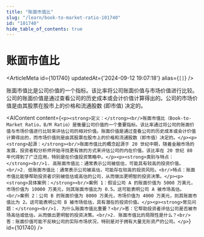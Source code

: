 ```yaml
---
title: "账面市值比"
slug: "/learn/book-to-market-ratio-101740"
id: "101740"
hide_table_of_contents: true
---
```



# 账面市值比

<ArticleMeta id={101740} updatedAt={'2024-09-12 19:07:18'} alias={`[]`} />
<div className='border-solid border-b border-t-0 my-4 border-[var(--ifm-color-gray-300)]' />

账面市值比是公司价值的一个指标。该比率将公司账面价值与市场价值进行比较。公司的账面价值是通过查看公司的历史成本或会计价值计算得出的。公司的市场价值是由其股票在股市上的价格和流通股数 (即市值) 决定的。

<AIContent content={`<p><strong>定义：</strong><br/>账面市值比（Book-to-Market Ratio，B/M Ratio）是衡量公司价值的一个重要指标。该比率通过将公司的账面价值与市场价值进行比较来评估公司的相对价值。账面价值是通过查看公司的历史成本或会计价值计算得出的，而市场价值则是由其股票在股市上的价格和流通股数（即市值）决定的。</p><p><strong>起源：</strong><br/>账面市值比的概念起源于 20 世纪中期，随着金融市场的发展，投资者和分析师开始寻找更有效的方式来评估公司的内在价值。该比率在 20 世纪 80 年代得到了广泛应用，特别是在价值投资策略中。</p><p><strong>类别与特点：</strong><br/>1. 高账面市值比：通常表示公司被低估，可能具有较高的投资价值。<br/>2. 低账面市值比：通常表示公司被高估，可能存在较高的投资风险。<br/>特点：账面市值比能够帮助投资者识别被低估或高估的公司，从而做出更明智的投资决策。</p><p><strong>具体案例：</strong><br/>案例 1：假设公司 A 的账面价值为 5000 万美元，市场价值为 10000 万美元，则其账面市值比为 0.5。这可能表明公司 A 被市场高估。<br/>案例 2：公司 B 的账面价值为 8000 万美元，市场价值为 4000 万美元，则其账面市值比为 2。这可能表明公司 B 被市场低估，具有潜在的投资价值。</p><p><strong>常见问题：</strong><br/>1. 为什么账面市值比重要？<br/>答：它帮助投资者评估公司是否被市场高估或低估，从而做出更明智的投资决策。<br/>2. 账面市值比的局限性是什么？<br/>答：账面价值可能不反映公司的实际市场状况，特别是对于拥有大量无形资产的公司。</p>`} id={101740} />
